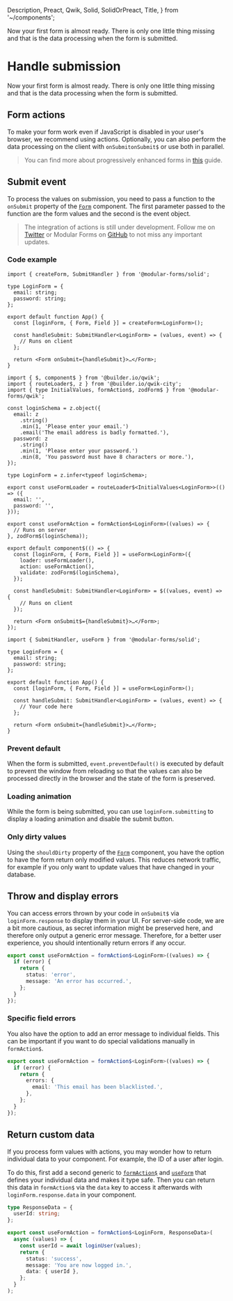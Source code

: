   Description,
  Preact,
  Qwik,
  Solid,
  SolidOrPreact,
  Title,
} from '~/components';

<Title>Handle submission</Title>
<Description>
  Now your first form is almost ready. There is only one little thing missing
  and that is the data processing when the form is submitted.
</Description>

# Handle submission

Now your first form is almost ready. There is only one little thing missing and that is the data processing when the form is submitted.

<Qwik block>

## Form actions

To make your form work even if JavaScript is disabled in your user's browser, we recommend using actions. Optionally, you can also perform the data processing on the client with <Solid>`onSubmit`</Solid><Qwik>`onSubmit$`</Qwik> or use both in parallel.

> You can find more about progressively enhanced forms in <A href="../enhanced-forms">this</A> guide.

</Qwik>

<SolidOrPreact block>

## Submit event

To process the values on submission, you need to pass a function to the `onSubmit` property of the <A href="../../api/Form">`Form`</A> component. The first parameter passed to the function are the form values and the second is the event object.

</SolidOrPreact>

<Solid block>

> The integration of actions is still under development. Follow me on <a href="https://twitter.com/FabianHiller" target="_blank" rel="noreferrer">Twitter</a> or Modular Forms on <a href={import.meta.env.VITE_GITHUB_URL} target="_blank" rel="noreferrer">GitHub</a> to not miss any important updates.

</Solid>

### Code example

<Solid block>

```tsx
import { createForm, SubmitHandler } from '@modular-forms/solid';

type LoginForm = {
  email: string;
  password: string;
};

export default function App() {
  const [loginForm, { Form, Field }] = createForm<LoginForm>();

  const handleSubmit: SubmitHandler<LoginForm> = (values, event) => {
    // Runs on client
  };

  return <Form onSubmit={handleSubmit}>…</Form>;
}
```

</Solid>

<Qwik block>

```tsx
import { $, component$ } from '@builder.io/qwik';
import { routeLoader$, z } from '@builder.io/qwik-city';
import { type InitialValues, formAction$, zodForm$ } from '@modular-forms/qwik';

const loginSchema = z.object({
  email: z
    .string()
    .min(1, 'Please enter your email.')
    .email('The email address is badly formatted.'),
  password: z
    .string()
    .min(1, 'Please enter your password.')
    .min(8, 'You password must have 8 characters or more.'),
});

type LoginForm = z.infer<typeof loginSchema>;

export const useFormLoader = routeLoader$<InitialValues<LoginForm>>(() => ({
  email: '',
  password: '',
}));

export const useFormAction = formAction$<LoginForm>((values) => {
  // Runs on server
}, zodForm$(loginSchema));

export default component$(() => {
  const [loginForm, { Form, Field }] = useForm<LoginForm>({
    loader: useFormLoader(),
    action: useFormAction(),
    validate: zodForm$(loginSchema),
  });

  const handleSubmit: SubmitHandler<LoginForm> = $((values, event) => {
    // Runs on client
  });

  return <Form onSubmit$={handleSubmit}>…</Form>;
});
```

</Qwik>

<Preact block>

```tsx
import { SubmitHandler, useForm } from '@modular-forms/solid';

type LoginForm = {
  email: string;
  password: string;
};

export default function App() {
  const [loginForm, { Form, Field }] = useForm<LoginForm>();

  const handleSubmit: SubmitHandler<LoginForm> = (values, event) => {
    // Your code here
  };

  return <Form onSubmit={handleSubmit}>…</Form>;
}
```

</Preact>

### Prevent default

When the form is submitted, `event.preventDefault()` is executed by default to prevent the window from reloading so that the values can also be processed directly in the browser and the state of the form is preserved.

### Loading animation

While the form is being submitted, you can use `loginForm.submitting` to display a loading animation and disable the submit button.

### Only dirty values

Using the `shouldDirty` property of the <A href="../../api/Form">`Form`</A> component, you have the option to have the form return only modified values. This reduces network traffic, for example if you only want to update values that have changed in your database.

<Qwik block>

## Throw and display errors

You can access errors thrown by your code in `onSubmit$` via `loginForm.response` to display them in your UI. For server-side code, we are a bit more cautious, as secret information might be preserved here, and therefore only output a generic error message. Therefore, for a better user experience, you should intentionally return errors if any occur.

```ts
export const useFormAction = formAction$<LoginForm>((values) => {
  if (error) {
    return {
      status: 'error',
      message: 'An error has occurred.',
    };
  }
});
```

### Specific field errors

You also have the option to add an error message to individual fields. This can be important if you want to do special validations manually in `formAction$`.

```ts
export const useFormAction = formAction$<LoginForm>((values) => {
  if (error) {
    return {
      errors: {
        email: 'This email has been blacklisted.',
      },
    };
  }
});
```

## Return custom data

If you process form values with actions, you may wonder how to return individual data to your component. For example, the ID of a user after login.

To do this, first add a second generic to <A href="../../api/formAction$">`formAction$`</A> and <A href="../../api/useForm">`useForm`</A> that defines your individual data and makes it type safe. Then you can return this data in `formAction$` via the `data` key to access it afterwards with `loginForm.response.data` in your component.

```ts
type ResponseData = {
  userId: string;
};

export const useFormAction = formAction$<LoginForm, ResponseData>(
  async (values) => {
    const userId = await loginUser(values);
    return {
      status: 'success',
      message: 'You are now logged in.',
      data: { userId },
    };
  }
);
```

</Qwik>
